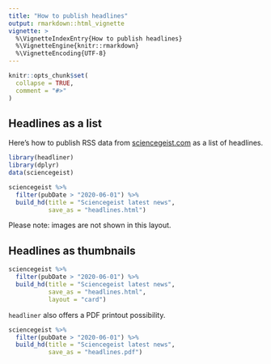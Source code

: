 ```yaml
---
title: "How to publish headlines"
output: rmarkdown::html_vignette
vignette: >
  %\VignetteIndexEntry{How to publish headlines}
  %\VignetteEngine{knitr::rmarkdown}
  %\VignetteEncoding{UTF-8}
---
```


```r
knitr::opts_chunk$set(
  collapse = TRUE,
  comment = "#>"
)
```

## Headlines as a list

Here's how to publish RSS data from [sciencegeist.com](https://www.sciencegeist.ch) as a list of headlines.

```r
library(headliner)
library(dplyr)
data(sciencegeist)

sciencegeist %>% 
  filter(pubDate > "2020-06-01") %>%
  build_hd(title = "Sciencegeist latest news",
           save_as = "headlines.html")
```

Please note: images are not shown in this layout.

## Headlines as thumbnails

```r
sciencegeist %>% 
  filter(pubDate > "2020-06-01") %>%
  build_hd(title = "Sciencegeist latest news", 
           save_as = "headlines.html",
           layout = "card")
```

`headliner` also offers a PDF printout possibility.

```r
sciencegeist %>% 
  filter(pubDate > "2020-06-01") %>%
  build_hd(title = "Sciencegeist latest news", 
           save_as = "headlines.pdf")
```


